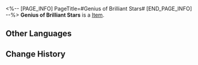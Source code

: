 <%-- [PAGE_INFO]
PageTitle=#Genius of Brilliant Stars#
[END_PAGE_INFO] --%>
{{Item Infobox
|id          = 81081
|image       = Item Genius of Brilliant Stars.png
|type        = 
|invCategory = 
|rarity      = 2
|effect      = 
|description = 
}}
'''Genius of Brilliant Stars''' is a [[Item]].

==Other Languages==
{{Other Languages
|en   = Genius of Brilliant Stars
|zhs  = 繁星璀璨的天才
|zht  = 繁星璀璨的天才
|ja   = 星の如く輝く天才
|ko   = 별처럼 빛나는 천재
|es   = Genio de las estrellas relucientes
|fr   = Génies des étoiles
|ru   = Гений бриллиантовых звёзд
|th   = Genius of Brilliant Stars
|vi   = Thiên Tài Xuất Chúng
|de   = Genie der strahlenden Sterne
|id   = Genius of Brilliant Stars
|pt   = Gênio das Estrelas Brilhantes
}}

==Change History==
{{Change History|1.0}}